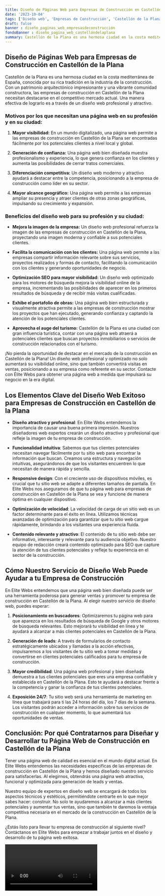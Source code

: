 ```yaml
---
title: Diseño de Páginas Web para Empresas de Construcción en Castellón de la Plana
date: '2023-10-04'
tags: ['Diseño web', 'Empresas de Construcción', 'Castellón de la Plana']
draft: false
banner : diseño_paginas_web_empresasdeconstrucción
fondoBanner : diseño_pagina_web_castellóndelaplana
summary: Castellón de la Plana es una hermosa ciudad en la costa mediterránea de España, conocida por su rica tradición en la industria de la construcción. Con un patrimonio arquitectónico impresionante y una vibrante comunidad constructora, las empresas de construcción en Castellón de la Plana necesitan destacarse en el competitivo mercado actual. Una manera efectiva de lograrlo es a través de un diseño web profesional y atractivo.
---
```


## Diseño de Páginas Web para Empresas de Construcción en Castellón de la Plana

Castellón de la Plana es una hermosa ciudad en la costa mediterránea de España, conocida por su rica tradición en la industria de la construcción. Con un patrimonio arquitectónico impresionante y una vibrante comunidad constructora, las empresas de construcción en Castellón de la Plana necesitan destacarse en el competitivo mercado actual. Una manera efectiva de lograrlo es a través de un diseño web profesional y atractivo.

### Motivos por los que necesitan una página web en su profesión y en su ciudad:

1. **Mayor visibilidad:** En un mundo digitalizado, una página web permite a las empresas de construcción en Castellón de la Plana ser encontradas fácilmente por los potenciales clientes a nivel local y global.

2. **Generación de confianza:** Una página web bien diseñada muestra profesionalismo y experiencia, lo que genera confianza en los clientes y aumenta las posibilidades de cerrar tratos comerciales.

3. **Diferenciación competitiva:** Un diseño web moderno y atractivo ayudará a destacar entre la competencia, posicionando a la empresa de construcción como líder en su sector.

4. **Mayor alcance geográfico:** Una página web permite a las empresas ampliar su presencia y atraer clientes de otras zonas geográficas, impulsando su crecimiento y expansión.

### Beneficios del diseño web para su profesión y su ciudad:

- **Mejora la imagen de la empresa:** Un diseño web profesional refuerza la imagen de las empresas de construcción en Castellón de la Plana, proyectando una imagen moderna y confiable a sus potenciales clientes.

- **Facilita la comunicación con los clientes:** Una página web permite a las empresas compartir información relevante sobre sus servicios, proyectos realizados y formas de contacto, facilitando la comunicación con los clientes y generando oportunidades de negocio.

- **Optimización SEO para mayor visibilidad:** Un diseño web optimizado para los motores de búsqueda mejora la visibilidad online de la empresa, incrementando las posibilidades de aparecer en los primeros resultados de búsqueda y de recibir más visitas cualificadas.

- **Exhibe el portafolio de obras:** Una página web bien estructurada y visualmente atractiva permite a las empresas de construcción mostrar los proyectos que han ejecutado, generando confianza y captando la atención de los potenciales clientes.

- **Aprovecha el auge del turismo:** Castellón de la Plana es una ciudad con gran influencia turística, contar con una página web atraerá a potenciales clientes que buscan proyectos inmobiliarios o servicios de construcción relacionados con el turismo.

¡No pierda la oportunidad de destacar en el mercado de la construcción en Castellón de la Plana! Un diseño web profesional y optimizado no solo aumentará su visibilidad online, sino que también convertirá visitas en ventas, posicionando a su empresa como referente en su sector. Contacte con Élite Webs para obtener una página web a medida que impulsará su negocio en la era digital.

<GifSeo />

<Cta />

## Los Elementos Clave del Diseño Web Exitoso para Empresas de Construcción en Castellón de la Plana

- **Diseño atractivo y profesional**: En Elite Webs entendemos la importancia de causar una buena primera impresión. Nuestros diseñadores web expertos crearán un diseño atractivo y profesional que refleje la imagen de tu empresa de construcción.

- **Funcionalidad intuitiva**: Sabemos que tus clientes potenciales necesitan navegar fácilmente por tu sitio web para encontrar la información que buscan. Creamos una estructura y navegación intuitivas, asegurándonos de que los visitantes encuentren lo que necesitan de manera rápida y sencilla.

- **Responsive design**: Con el creciente uso de dispositivos móviles, es crucial que tu sitio web se adapte a diferentes tamaños de pantalla. En Elite Webs nos aseguramos de que tu página web para empresas de construcción en Castellón de la Plana se vea y funcione de manera óptima en cualquier dispositivo.

- **Optimización de velocidad**: La velocidad de carga de un sitio web es un factor determinante para el éxito en línea. Utilizamos técnicas avanzadas de optimización para garantizar que tu sitio web cargue rápidamente, brindando a los visitantes una experiencia fluida.

- **Contenido relevante y atractivo**: El contenido de tu sitio web debe ser informativo, interesante y relevante para tu audiencia objetivo. Nuestro equipo de redacción creará contenido optimizado para SEO que capture la atención de tus clientes potenciales y refleje tu experiencia en el sector de la construcción.

## Cómo Nuestro Servicio de Diseño Web Puede Ayudar a tu Empresa de Construcción

En Elite Webs entendemos que una página web bien diseñada puede ser una herramienta poderosa para generar ventas y promover tu empresa de construcción en Castellón de la Plana. Al elegir nuestro servicio de diseño web, puedes esperar:

1. **Posicionamiento en buscadores**: Optimizaremos tu página web para que aparezca en los resultados de búsqueda de Google y otros motores de búsqueda relevantes. Esto mejorará tu visibilidad en línea y te ayudará a alcanzar a más clientes potenciales en Castellón de la Plana.

2. **Generación de leads**: A través de formularios de contacto estratégicamente ubicados y llamadas a la acción efectivas, impulsaremos a los visitantes de tu sitio web a tomar medidas y convertirse en clientes potenciales calificados para tu empresa de construcción.

3. **Mayor credibilidad**: Una página web profesional y bien diseñada demuestra a tus clientes potenciales que eres una empresa confiable y establecida en Castellón de la Plana. Esto te ayudará a destacar frente a la competencia y ganar la confianza de tus clientes potenciales.

4. **Exposición 24/7**: Tu sitio web será una herramienta de marketing en línea que trabajará para ti las 24 horas del día, los 7 días de la semana. Los visitantes podrán acceder a información sobre tus servicios de construcción en cualquier momento, lo que aumentará tus oportunidades de ventas.

## Conclusión: Por qué Contratarnos para Diseñar y Desarrollar tu Página Web de Construcción en Castellón de la Plana

Tener una página web de calidad es esencial en el mundo digital actual. En Elite Webs entendemos las necesidades específicas de las empresas de construcción en Castellón de la Plana y hemos diseñado nuestro servicio para satisfacerlas. Al elegirnos, obtendrás una página web atractiva, funcional y optimizada para generación de leads y ventas.

Nuestro equipo de expertos en diseño web se encargará de todos los aspectos técnicos y estéticos, permitiéndote centrarte en lo que mejor sabes hacer: construir. No solo te ayudaremos a alcanzar a más clientes potenciales y aumentar tus ventas, sino que también te daremos la ventaja competitiva necesaria en el mercado de la construcción en Castellón de la Plana.

¿Estás listo para llevar tu empresa de construcción al siguiente nivel? Contáctanos en Elite Webs para empezar a trabajar juntos en el diseño y desarrollo de tu página web exitosa.

<Video />

<CtaBot job='Empresas de Construcción' city='Castellón de la Plana'/>

<Gmaps query='Castellón de la Plana+españa+maps' />